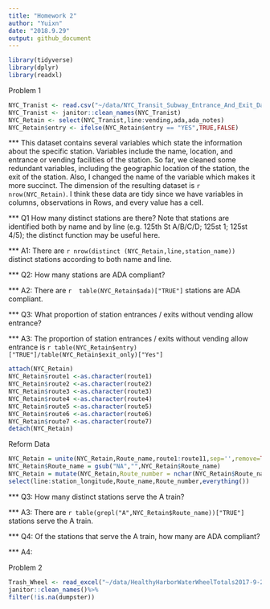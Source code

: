 ```yaml
---
title: "Homework 2"
author: "Yuixn"
date: "2018.9.29"
output: github_document
---
```

```r
library(tidyverse)
library(dplyr)
library(readxl)
```

Problem 1

```r
NYC_Tranist <- read.csv("~/data/NYC_Transit_Subway_Entrance_And_Exit_Data.csv")
NYC_Tranist <- janitor::clean_names(NYC_Tranist)
NYC_Retain <- select(NYC_Tranist,line:vending,ada,ada_notes)
NYC_Retain$entry <- ifelse(NYC_Retain$entry == "YES",TRUE,FALSE)
```

*** This dataset contains several variables which state the information about the specific station. Variables include the name, location, and entrance or vending facilities of the station. So far, we cleaned some redundant variables, including the geographic location of the station, the exit of the station. Also, I changed the name of the variable which makes it more succinct. The dimension of the resulting dataset is `r nrow(NYC_Retain)`. I think these data are tidy since we have variables in columns, observations in Rows, and every value has a cell.

*** Q1 How many distinct stations are there? Note that stations are identified both by name and by line (e.g. 125th St A/B/C/D; 125st 1; 125st 4/5); the distinct function may be useful here.

*** A1: There are `r nrow(distinct (NYC_Retain,line,station_name))` distinct stations according to both name and line.

*** Q2: How many stations are ADA compliant?

*** A2: There are `r  table(NYC_Retain$ada)["TRUE"]` stations are ADA compliant. 

*** Q3: What proportion of station entrances / exits without vending allow entrance?

*** A3: The proportion of station entrances / exits without vending allow entrance is  `r table(NYC_Retain$entry)["TRUE"]/table(NYC_Retain$exit_only)["Yes"]`

```r
attach(NYC_Retain)
NYC_Retain$route1 <-as.character(route1)
NYC_Retain$route2 <-as.character(route2)
NYC_Retain$route3 <-as.character(route3)
NYC_Retain$route4 <-as.character(route4)
NYC_Retain$route5 <-as.character(route5)
NYC_Retain$route6 <-as.character(route6)
NYC_Retain$route7 <-as.character(route7)
detach(NYC_Retain)
```
Reform Data
```r
NYC_Retain = unite(NYC_Retain,Route_name,route1:route11,sep='',remove=TRUE)
NYC_Retain$Route_name = gsub("NA","",NYC_Retain$Route_name)
NYC_Retain = mutate(NYC_Retain,Route_number = nchar(NYC_Retain$Route_name)) %>%
select(line:station_longitude,Route_name,Route_number,everything())
```
*** Q3: How many distinct stations serve the A train?

*** A3: There are `r table(grepl("A",NYC_Retain$Route_name))["TRUE"]` stations serve the A train. 

*** Q4:  Of the stations that serve the A train, how many are ADA compliant?

*** A4:

Problem 2

```r
Trash_Wheel <- read_excel("~/data/HealthyHarborWaterWheelTotals2017-9-26.xlsx",range=cell_cols("A:N")) %>%
janitor::clean_names()%>%
filter(!is.na(dumpster))
```